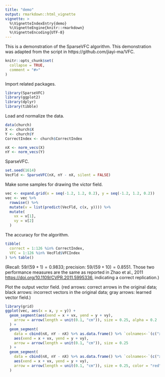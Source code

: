 ---
title: "demo"
output: rmarkdown::html_vignette
vignette: >
  %\VignetteIndexEntry{demo}
  %\VignetteEngine{knitr::rmarkdown}
  %\VignetteEncoding{UTF-8}
---

This is a demonstration of the SparseVFC algorithm. This demonstration was adapted from the script in https://github.com/jiayi-ma/VFC.

```{r, include = FALSE}
knitr::opts_chunk$set(
  collapse = TRUE,
  comment = "#>"
)
```

Import related packages.
```{r}
library(SparseVFC)
library(ggplot2)
library(dplyr)
library(tibble)
```

Load and normalize the data.
```{r}
data(church)
X <- church$X
Y <- church$Y
CorrectIndex <- church$CorrectIndex

nX <- norm_vecs(X)
nY <- norm_vecs(Y)
```

SparseVFC.
```{r}
set.seed(1614)
VecFld <- SparseVFC(nX, nY - nX, silent = FALSE)
```

Make some samples for drawing the victor field.
```{r}
vec <- expand.grid(x = seq(-1.2, 1.2, 0.2), y = seq(-1.2, 1.2, 0.2))
vec <- vec %>%
  rowwise() %>%
  mutate(v = list(predict(VecFld, c(x, y)))) %>%
  mutate(
    vx = v[1],
    vy = v[2]
  )
```


The accuracy for the algorithm.
```{r}
tibble(
  correct = 1:126 %in% CorrectIndex,
  VFC = 1:126 %in% VecFld$VFCIndex
) %>% table()
```
(Recall: $59/(59+1) = 0.9833$; precision: $59/(59+10) = 0.8551$. Those two performance measures are the same as reported in Zhao et al., 2011 <https://doi.org/10.1109/CVPR.2011.5995336>, indicating a correct replication.)

Plot the output vector field. (red arrows: correct arrows in the original data; black arrows: incorrect vectors in the original data; gray arrows: learned vector field.)
```{r}
library(grid)
ggplot(vec, aes(x = x, y = y)) +
  geom_segment(aes(xend = x + vx, yend = y + vy),
    arrow = arrow(length = unit(0.1, "cm")), size = 0.25, alpha = 0.2
  ) +
  geom_segment(
    data = cbind(nX, nY - nX) %>% as.data.frame() %>% `colnames<-`(c("x", "y", "vx", "vy")),
    aes(xend = x + vx, yend = y + vy),
    arrow = arrow(length = unit(0.1, "cm")), size = 0.25
  ) +
  geom_segment(
    data = cbind(nX, nY - nX) %>% as.data.frame() %>% `colnames<-`(c("x", "y", "vx", "vy")) %>% slice(CorrectIndex),
    aes(xend = x + vx, yend = y + vy),
    arrow = arrow(length = unit(0.1, "cm")), size = 0.25, color = "red"
  )
```
